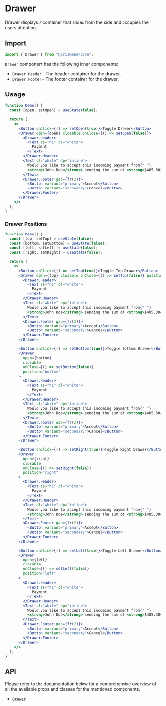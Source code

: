 # Drawer

Drawer displays a container that slides from the side and occupies the users attention.

## Import

```js
import { Drawer } from "@prismane/core";
```

`Drawer` component has the following inner components:

- `Drawer.Header` - The header container for the drawer.
- `Drawer.Footer` - The footer container for the drawer.

## Usage

```jsx
function Demo() {
  const [open, setOpen] = useState(false);

  return (
    <>
      <Button onClick={() => setOpen(true)}>Toggle Drawer</Button>
      <Drawer open={open} closable onClose={() => setOpen(false)}>
        <Drawer.Header>
          <Text as="h1" cl="white">
            Payment
          </Text>
        </Drawer.Header>
        <Text cl="white" dp="inline">
          Would you like to accept this incoming payment from{" "}
          <strong>John Doe</strong> sending the sum of <strong>$405.30</strong>
        </Text>
        <Drawer.Footer gap={fr(2)}>
          <Button variant="primary">Accept</Button>
          <Button variant="secondary">Cancel</Button>
        </Drawer.Footer>
      </Drawer>
    </>
  );
}
```

### Drawer Positions

```jsx
function Demo() {
  const [top, setTop] = useState(false);
  const [bottom, setBottom] = useState(false);
  const [left, setLeft] = useState(false);
  const [right, setRight] = useState(false);

  return (
    <>
      <Button onClick={() => setTop(true)}>Toggle Top Drawer</Button>
      <Drawer open={top} closable onClose={() => setTop(false)} position="top">
        <Drawer.Header>
          <Text as="h1" cl="white">
            Payment
          </Text>
        </Drawer.Header>
        <Text cl="white" dp="inline">
          Would you like to accept this incoming payment from{" "}
          <strong>John Doe</strong> sending the sum of <strong>$405.30</strong>
        </Text>
        <Drawer.Footer gap={fr(2)}>
          <Button variant="primary">Accept</Button>
          <Button variant="secondary">Cancel</Button>
        </Drawer.Footer>
      </Drawer>

      <Button onClick={() => setBottom(true)}>Toggle Bottom Drawer</Button>
      <Drawer
        open={bottom}
        closable
        onClose={() => setBottom(false)}
        position="bottom"
      >
        <Drawer.Header>
          <Text as="h1" cl="white">
            Payment
          </Text>
        </Drawer.Header>
        <Text cl="white" dp="inline">
          Would you like to accept this incoming payment from{" "}
          <strong>John Doe</strong> sending the sum of <strong>$405.30</strong>
        </Text>
        <Drawer.Footer gap={fr(2)}>
          <Button variant="primary">Accept</Button>
          <Button variant="secondary">Cancel</Button>
        </Drawer.Footer>
      </Drawer>

      <Button onClick={() => setRight(true)}>Toggle Right Drawer</Button>
      <Drawer
        open={right}
        closable
        onClose={() => setRight(false)}
        position="right"
      >
        <Drawer.Header>
          <Text as="h1" cl="white">
            Payment
          </Text>
        </Drawer.Header>
        <Text cl="white" dp="inline">
          Would you like to accept this incoming payment from{" "}
          <strong>John Doe</strong> sending the sum of <strong>$405.30</strong>
        </Text>
        <Drawer.Footer gap={fr(2)}>
          <Button variant="primary">Accept</Button>
          <Button variant="secondary">Cancel</Button>
        </Drawer.Footer>
      </Drawer>

      <Button onClick={() => setLeft(true)}>Toggle Left Drawer</Button>
      <Drawer
        open={left}
        closable
        onClose={() => setLeft(false)}
        position="left"
      >
        <Drawer.Header>
          <Text as="h1" cl="white">
            Payment
          </Text>
        </Drawer.Header>
        <Text cl="white" dp="inline">
          Would you like to accept this incoming payment from{" "}
          <strong>John Doe</strong> sending the sum of <strong>$405.30</strong>
        </Text>
        <Drawer.Footer gap={fr(2)}>
          <Button variant="primary">Accept</Button>
          <Button variant="secondary">Cancel</Button>
        </Drawer.Footer>
      </Drawer>
    </>
  );
}
```

## API

Please refer to the documentation below for a comprehensive overview of all the available props and classes for the mentioned components.

- [`Drawer`](/docs/components-api/drawer-api)
